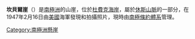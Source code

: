 {{Coord|84|46|S|174|55|E|source:GNIS|display=title}}

'''坎貝爾崖'''（{{lang-en|Campbell Cliffs}}）是[[南極洲|南極洲]]的山崖，位於[[杜費克海岸|杜費克海岸]]，屬於[[休斯山脈|休斯山脈]]的一部分，在1947年2月16日由[[美國|美國]]海軍發現和拍攝照片，現時由[[南極條約體系|南極條約體系]]管理。

{{DEFAULTSORT:Campbell Cliffs}}
[[Category:南極洲懸崖|Category:南極洲懸崖]]


{{DufekCoast-geo-stub}}